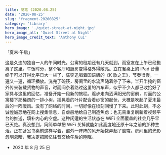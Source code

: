 ```yaml
---
title: 随笔 (2020.08.25)
date: '2020-08-25'
slug: 'fragment-20200825'
category: 'library'
hero_image: './quiet-street-at-night.jpg'
hero_image_alt: 'Quiet Street at Night'
hero_image_credit_text: 'Anthony Cui'
---
```


「夏末·午后」

这是久违的独自一人的午间时光。公寓的租期还有几天就到，而室友在上午已经搬离了这里。午饭时分，整个客厅和厨房变得格外得敞亮。立在餐桌上的 iPad 音量终于可以开得比平日大一些了，陈奕迅唱着国语版的《K 歌之王》，节奏很慢，一遍又一遍，循环播放。洗完了碗筷，房间里的水流声随着停了下来。半开半掩的窗外传来装载货物的声音，时而间杂着路过这里的汽车声，似乎不少人都已收拾好了家具与这里的回忆，准备开始一段新的旅程。踱步走向洒满阳光的窗前，对面的公寓楼下那稀疏的一排小树，摇晃着的叶片配合着纱窗的起伏，大概是吹起了夏末最后的一阵暖风。没有了网络的时间，一切好像在顷刻间慢了下来。此时此刻，不必诚惶诚恐地在网上搜集信息，自虐般地给自己制造焦虑；也无需重复刷新着视频平台的推送，填补内心的空虚。这种闲适的生活状态在 WiFi 全面覆盖的社会几乎早已灭绝。真没想到，简简单单把 WiFi 关掉就能如此高度地还原十年之前的那种生活。正在卧室书桌前这样写着，窗外一阵阵的风开始拨弄起了窗帘。房间里的光影忽明忽暗，我决定把回忆往昔交给午后的睡眠。

- 2020 年 8 月 25 日